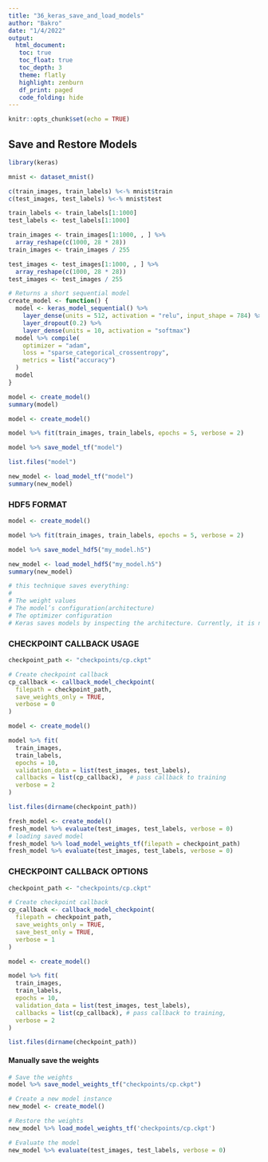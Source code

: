 ---
title: "36_keras_save_and_load_models"
author: "Bakro"
date: "1/4/2022"
output: 
  html_document:
   toc: true
   toc_float: true
   toc_depth: 3
   theme: flatly
   highlight: zenburn
   df_print: paged
   code_folding: hide   
---

```{r setup, include=FALSE}
knitr::opts_chunk$set(echo = TRUE)
```

## Save and Restore Models
```{r}
library(keras)
```

```{r}
mnist <- dataset_mnist()

c(train_images, train_labels) %<-% mnist$train
c(test_images, test_labels) %<-% mnist$test

train_labels <- train_labels[1:1000]
test_labels <- test_labels[1:1000]

train_images <- train_images[1:1000, , ] %>%
  array_reshape(c(1000, 28 * 28))
train_images <- train_images / 255

test_images <- test_images[1:1000, , ] %>%
  array_reshape(c(1000, 28 * 28))
test_images <- test_images / 255

# Returns a short sequential model
create_model <- function() {
  model <- keras_model_sequential() %>%
    layer_dense(units = 512, activation = "relu", input_shape = 784) %>%
    layer_dropout(0.2) %>%
    layer_dense(units = 10, activation = "softmax")
  model %>% compile(
    optimizer = "adam",
    loss = "sparse_categorical_crossentropy",
    metrics = list("accuracy")
  )
  model
}

model <- create_model()
summary(model)

model <- create_model()

model %>% fit(train_images, train_labels, epochs = 5, verbose = 2)

model %>% save_model_tf("model")

list.files("model")

new_model <- load_model_tf("model")
summary(new_model)
```

### HDF5 FORMAT

```{r}
model <- create_model()

model %>% fit(train_images, train_labels, epochs = 5, verbose = 2)

model %>% save_model_hdf5("my_model.h5")

new_model <- load_model_hdf5("my_model.h5")
summary(new_model)

# this technique saves everything:
# 
# The weight values
# The model’s configuration(architecture)
# The optimizer configuration
# Keras saves models by inspecting the architecture. Currently, it is not able to save TensorFlow optimizers (from tf$train). When using those you will need to re-compile the model after loading, and you will lose the state of the optimizer
```

### CHECKPOINT CALLBACK USAGE

```{r}
checkpoint_path <- "checkpoints/cp.ckpt"

# Create checkpoint callback
cp_callback <- callback_model_checkpoint(
  filepath = checkpoint_path,
  save_weights_only = TRUE,
  verbose = 0
)

model <- create_model()

model %>% fit(
  train_images,
  train_labels,
  epochs = 10, 
  validation_data = list(test_images, test_labels),
  callbacks = list(cp_callback),  # pass callback to training
  verbose = 2
)
```

```{r}
list.files(dirname(checkpoint_path))
```

```{r}
fresh_model <- create_model()
fresh_model %>% evaluate(test_images, test_labels, verbose = 0)
# loading saved model 
fresh_model %>% load_model_weights_tf(filepath = checkpoint_path)
fresh_model %>% evaluate(test_images, test_labels, verbose = 0)
```

### CHECKPOINT CALLBACK OPTIONS

```{r}
checkpoint_path <- "checkpoints/cp.ckpt"

# Create checkpoint callback
cp_callback <- callback_model_checkpoint(
  filepath = checkpoint_path,
  save_weights_only = TRUE,
  save_best_only = TRUE,
  verbose = 1
)

model <- create_model()

model %>% fit(
  train_images,
  train_labels,
  epochs = 10, 
  validation_data = list(test_images, test_labels),
  callbacks = list(cp_callback), # pass callback to training,
  verbose = 2
)
```

```{r}
list.files(dirname(checkpoint_path))
```

#### Manually save the weights

```{r}
# Save the weights
model %>% save_model_weights_tf("checkpoints/cp.ckpt")

# Create a new model instance
new_model <- create_model()

# Restore the weights
new_model %>% load_model_weights_tf('checkpoints/cp.ckpt')

# Evaluate the model
new_model %>% evaluate(test_images, test_labels, verbose = 0)
```